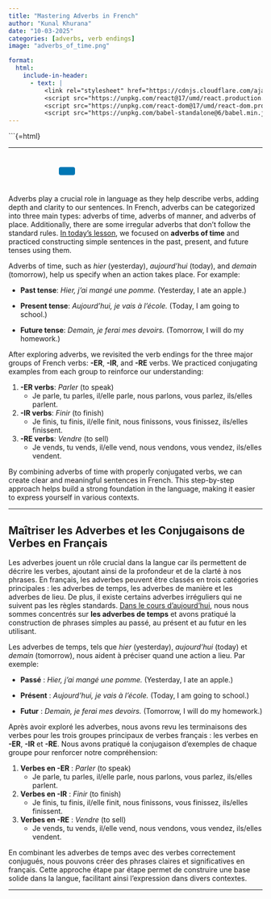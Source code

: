 ```yaml
---
title: "Mastering Adverbs in French"
author: "Kunal Khurana"
date: "10-03-2025"
categories: [adverbs, verb endings]
image: "adverbs_of_time.png"

format:
  html:
    include-in-header:
      - text: |
          <link rel="stylesheet" href="https://cdnjs.cloudflare.com/ajax/libs/font-awesome/6.0.0/css/all.min.css">
          <script src="https://unpkg.com/react@17/umd/react.production.min.js"></script>
          <script src="https://unpkg.com/react-dom@17/umd/react-dom.production.min.js"></script>
          <script src="https://unpkg.com/babel-standalone@6/babel.min.js"></script>
---
```


\`\`\`{=html}

::: {#react-root}
:::

```{=html}
<script type="text/babel">


const ProfilePage = () => {

  const { useState,useEffect } = React;



const refreshToken = async () => {
  const storedRefreshToken = localStorage.getItem("refreshToken");

  if (!storedRefreshToken) {
    window.location.href = "/login.html";
    return null;
  }

  try {
    const response = await fetch("https://frenchwithkunal-cdf6ea3f88ce.herokuapp.com/api/v1/auth/refresh-token", {
      method: "POST",
      headers: {
        "Content-Type": "application/json",
      },
      body: JSON.stringify({ refreshToken: storedRefreshToken }),
    });


    if (!response.ok) {
      localStorage.removeItem("accessToken");
      localStorage.removeItem("refreshToken");
      window.location.href = "/login.html";
      return null;
    }

    const data = await response.json();
    localStorage.setItem("accessToken", data.accessToken);
    return data.accessToken;
  } catch (error) {
    localStorage.removeItem("accessToken");
    localStorage.removeItem("refreshToken");
    window.location.href = "/login.html";
    return null;
  }
};



const fetchWithAuth = async (url, options = {}) => {
  let accessToken = localStorage.getItem("accessToken");

  options.headers = {
    ...options.headers,
    Authorization: `Bearer ${accessToken}`,
    "Content-Type": "application/json",
  };

  let response = await fetch(url, options);

  if (response.status === 401) {
    console.log("Access token expired, attempting to refresh...");

    // Refresh token
    accessToken = await refreshToken();

    if (!accessToken) return null;

    options.headers.Authorization = `Bearer ${accessToken}`;
    response = await fetch(url, options);
  }

  return response.json();
};



  useEffect(() => {
    const storedToken = localStorage.getItem('accessToken');

    if(!storedToken){
        showNoAccessMessage();
      }
    if (storedToken) {
      const fetchData = async()=>{
      const data = await fetchWithAuth("https://frenchwithkunal-cdf6ea3f88ce.herokuapp.com/api/v1/auth/me", {
      method: "POST",
    });

    if (data.data.hasAccess) {
      console.log(data);
   
    } else {
         showNoAccessMessage();
    }

      }
fetchData();


    }

  }, []);



function showNoAccessMessage() {
      const noAccessMessage = `
        <div style="text-align: center; padding: 20px;">
          <h2>You don't have access to this page.</h2>
          <p>Please <a href="https://frenchwithkunal.ca/payment.html">subscribe</a> to gain access.</p>
        </div>
      `;
      document.body.innerHTML = noAccessMessage;
    }


  return (
    <div></div>
  );
};

ReactDOM.render(
  <ProfilePage />,
  document.getElementById('react-root')
);
</script>
```

------------------------------------------------------------------------

::: {style="text-align: left; padding: 10px;"}
<a href="mailto:info@frenchwithkunal.ca" target="_blank" style="margin: 0 10px; color: #000;"><i class="fas fa-envelope fa-lg"></i></a> <a href="https://www.instagram.com/kunal.khurana7" target="_blank" style="margin: 0 10px; color: #E1306C;"><i class="fab fa-instagram fa-lg"></i></a> <a href="https://frenchwithkunal.ca" target="_blank" style="margin: 0 10px; color: #0077b5;"><i class="fas fa-globe fa-lg"></i></a> <a href="https://whatsapp.com/channel/0029Vb57n2e7dmegpjYpyi3V" target="_blank" style="margin: 0 10px; color: #25D366;"><i class="fab fa-whatsapp fa-lg"></i></a> <button onclick="copyLink()" style="background-color: #0077b5; color: white; padding: 8px 16px; border: none; border-radius: 4px; cursor: pointer; margin-left: 10px;"> <i class="fas fa-copy"></i> </button> [Link copied!]{#copy-message style="margin-left: 10px; color: green; display: none;"}
:::

::: {.content-visible when-profile="english"}



Adverbs play a crucial role in language as they help describe verbs, adding depth and clarity to our sentences. In French, adverbs can be categorized into three main types: adverbs of time, adverbs of manner, and adverbs of place. Additionally, there are some irregular adverbs that don’t follow the standard rules. [In today’s lesson](https://drive.google.com/file/d/1HTWslCP1jMCUZp_6T_TkQVFAk_3AQg09/view?usp=drive_link), we focused on **adverbs of time** and practiced constructing simple sentences in the past, present, and future tenses using them.

Adverbs of time, such as *hier* (yesterday), *aujourd’hui* (today), and *demain* (tomorrow), help us specify when an action takes place. For example:

- **Past tense**: *Hier, j’ai mangé une pomme.* (Yesterday, I ate an apple.)

- **Present tense**: *Aujourd’hui, je vais à l’école.* (Today, I am going to school.)

- **Future tense**: *Demain, je ferai mes devoirs.* (Tomorrow, I will do my homework.)

After exploring adverbs, we revisited the verb endings for the three major groups of French verbs: **-ER**, **-IR**, and **-RE** verbs. We practiced conjugating examples from each group to reinforce our understanding:

1. **-ER verbs**: *Parler* (to speak)
   - Je parle, tu parles, il/elle parle, nous parlons, vous parlez, ils/elles parlent.

2. **-IR verbs**: *Finir* (to finish)
   - Je finis, tu finis, il/elle finit, nous finissons, vous finissez, ils/elles finissent.

3. **-RE verbs**: *Vendre* (to sell)
   - Je vends, tu vends, il/elle vend, nous vendons, vous vendez, ils/elles vendent.

By combining adverbs of time with properly conjugated verbs, we can create clear and meaningful sentences in French. This step-by-step approach helps build a strong foundation in the language, making it easier to express yourself in various contexts.

---

:::

::: {.content-visible when-profile="french"}


# Maîtriser les Adverbes et les Conjugaisons de Verbes en Français

Les adverbes jouent un rôle crucial dans la langue car ils permettent de décrire les verbes, ajoutant ainsi de la profondeur et de la clarté à nos phrases. En français, les adverbes peuvent être classés en trois catégories principales : les adverbes de temps, les adverbes de manière et les adverbes de lieu. De plus, il existe certains adverbes irréguliers qui ne suivent pas les règles standards. [Dans le cours d’aujourd’hui](https://drive.google.com/file/d/1HTWslCP1jMCUZp_6T_TkQVFAk_3AQg09/view?usp=drive_link), nous nous sommes concentrés sur **les adverbes de temps** et avons pratiqué la construction de phrases simples au passé, au présent et au futur en les utilisant.

Les adverbes de temps, tels que *hier* (yesterday), *aujourd’hui* (today) et *demain* (tomorrow), nous aident à préciser quand une action a lieu. Par exemple:

- **Passé** : *Hier, j’ai mangé une pomme.* (Yesterday, I ate an apple.)

- **Présent** : *Aujourd’hui, je vais à l’école.* (Today, I am going to school.)

- **Futur** : *Demain, je ferai mes devoirs.* (Tomorrow, I will do my homework.)

Après avoir exploré les adverbes, nous avons revu les terminaisons des verbes pour les trois groupes principaux de verbes français : les verbes en **-ER**, **-IR** et **-RE**. Nous avons pratiqué la conjugaison d’exemples de chaque groupe pour renforcer notre compréhension:

1. **Verbes en -ER** : *Parler* (to speak)
   - Je parle, tu parles, il/elle parle, nous parlons, vous parlez, ils/elles parlent.

2. **Verbes en -IR** : *Finir* (to finish)
   - Je finis, tu finis, il/elle finit, nous finissons, vous finissez, ils/elles finissent.

3. **Verbes en -RE** : *Vendre* (to sell)
   - Je vends, tu vends, il/elle vend, nous vendons, vous vendez, ils/elles vendent.

En combinant les adverbes de temps avec des verbes correctement conjugués, nous pouvons créer des phrases claires et significatives en français. Cette approche étape par étape permet de construire une base solide dans la langue, facilitant ainsi l’expression dans divers contextes.

---

:::